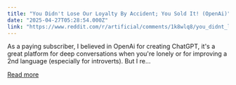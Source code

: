 ```yaml
---
title: "You Didn't Lose Our Loyalty By Accident; You Sold It! (OpenAi)"
date: "2025-04-27T05:28:54.000Z"
link: "https://www.reddit.com/r/artificial/comments/1k8wlq8/you_didnt_lose_our_loyalty_by_accident_you_sold/"
---
```


As a paying subscriber, I believed in OpenAi for creating ChatGPT, it's a great platform for deep conversations when you're lonely or for improving a 2nd language (especially for introverts). But I re...

[Read more](https://www.reddit.com/r/artificial/comments/1k8wlq8/you_didnt_lose_our_loyalty_by_accident_you_sold/)
